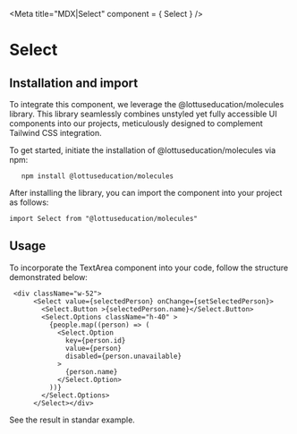 

<Meta title="MDX|Select" component = { Select } />

# Select



## Installation and import

To integrate this component, we leverage the @lottuseducation/molecules library. This library seamlessly combines unstyled
yet fully accessible UI components into our projects, meticulously designed to complement Tailwind CSS integration.

To get started, initiate the installation of @lottuseducation/molecules via npm:

```
   npm install @lottuseducation/molecules
```


After installing the library, you can import the component into your project as follows:

`import Select from "@lottuseducation/molecules"`

## Usage

To incorporate the TextArea component into your code, follow the structure demonstrated below:

```
 <div className="w-52">
      <Select value={selectedPerson} onChange={setSelectedPerson}>
        <Select.Button >{selectedPerson.name}</Select.Button>
        <Select.Options className="h-40" >
          {people.map((person) => (
            <Select.Option
              key={person.id}
              value={person}
              disabled={person.unavailable}
            >
              {person.name}
            </Select.Option>
          ))}
        </Select.Options>
      </Select></div>

```

See the result in standar example.